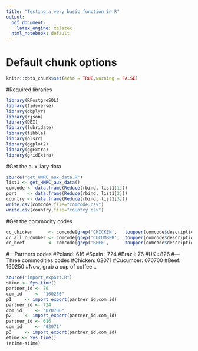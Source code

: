 ```yaml
---
title: "Testing a very basic function in R"
output:
  pdf_document:
    latex_engine: xelatex
  html_notebook: default
---
```


# Default chunk options
```r
knitr::opts_chunk$set(echo = TRUE,warning = FALSE)
```
#Required libraries
```r
library(RPostgreSQL)
library(tidyverse)
library(dbplyr)
library(rjson)
library(DBI)
library(lubridate)
library(tibble)
library(olsrr)
library(ggplot2)
library(ggExtra)
library(gridExtra)
```
#Get the auxiliary data
```r
source("get_HMRC_aux_data.R")
list1 <- get_HMRC_aux_data()
comcode <- data.frame(Reduce(rbind, list1[1]))
port    <- data.frame(Reduce(rbind, list1[2]))
country <- data.frame(Reduce(rbind, list1[3]))
write.csv(comcode,file="comcode.csv")
write.csv(country,file="country.csv")
```

#Get the commodity codes
```r
cc_chicken      <- comcode[grep('CHICKEN',   toupper(comcode$description)),]
cc_all_cucumber <- comcode[grep('CUCUMBER',  toupper(comcode$description)),]
cc_beef         <- comcode[grep('BEEF',      toupper(comcode$description)),]
```

#---Partners codes
#Poland: 616
#Spain : 724
#Brazil: 76
#UK    : 826
#---Three commodities codes
#Chicken:  02071
#Cucumber: 070700
#Beef:     160250
#Now, grab a cup of coffee...
```r
source("import_export.R")
stime <- Sys.time()
partner_id <- 76
com_id     <- "160250"
p1     <- import_export(partner_id,com_id)
partner_id <- 724
com_id     <- "070700"
p2     <- import_export(partner_id,com_id)
partner_id <- 616
com_id     <- "02071"
p3     <- import_export(partner_id,com_id)
etime <- Sys.time()
(etime-stime)
```


